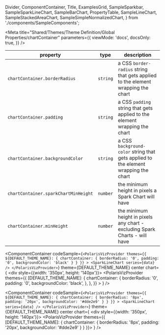
  Divider,
  ComponentContainer,
  Title,
  ExamplesGrid,
  SampleSparkbar,
  SampleSparkLineChart,
  SampleBarChart,
  PropertyTable,
  SampleLineChart,
  SampleStackedAreaChart,
  SampleSimpleNormalizedChart,
} from './components/SampleComponents';

<Meta
  title="Shared/Themes/Theme Definition/Global Properties/chartContainer"
  parameters={{
    viewMode: 'docs',
    docsOnly: true,
  }}
/>

<Title>✍️ Theme Definition</Title>

<Title type="h3">
  <code>chartContainer</code>
</Title>

| property                                        | type                | description                                                                                    |
| ----------------------------------------------- | ------------------- | ---------------------------------------------------------------------------------------------- |
| <code>chartContainer.borderRadius</code>        | <code>string</code> | a CSS <code>border-radius</code> string that gets applied to the element wrapping the chart    |
| <code>chartContainer.padding</code>             | <code>string</code> | a CSS <code>padding</code> string that gets applied to the element wrapping the chart          |
| <code>chartContainer.backgroundColor</code>     | <code>string</code> | a CSS <code>background-color</code> string that gets applied to the element wrapping the chart |
| <code>chartContainer.sparkChartMinHeight</code> | <code>number</code> | the minimum height in pixels a Spark Chart will have                                           |
| <code>chartContainer.minHeight</code>           | <code>number</code> | the minimum height in pixels any chart - excluding Spark Charts - will have                    |

<Title type="h4">Examples:</Title>

<ExamplesGrid>

<ComponentContainer
  codeSample={`
    <PolarisVizProvider
      themes={{
        ${DEFAULT_THEME_NAME}: {
          chartContainer: {
            borderRadius: '0',
            padding: '0',
            backgroundColor: 'black'
          }
        }
      }}
    >
      <SparkLineChart series={data} />
    </PolarisVizProvider>
    `}
  theme={DEFAULT_THEME_NAME}
  center
  chart={
    <div style={{width: '350px', height: '140px'}}>
      <PolarisVizProvider
        themes={{
          [DEFAULT_THEME_NAME]: {
            chartContainer: {
              borderRadius: '0',
              padding: '0',
              backgroundColor: 'black',
            },
          },
        }}
      >
        <SampleSparkLineChart />
      </PolarisVizProvider>
    </div>
  }
/>

  <ComponentContainer
    codeSample={`
    <PolarisVizProvider
      themes={{
        ${DEFAULT_THEME_NAME}: {
          chartContainer: {
            borderRadius: '8px',
            padding: '20px',
            backgroundColor: '#dde2e9'
          }
        }
      }}
    >
      <SparkLineChart series={data} />
    </PolarisVizProvider>
    `}
    theme={DEFAULT_THEME_NAME}
    center
    chart={
      <div style={{width: '350px', height: '140px'}}>
      <PolarisVizProvider themes={{
        [DEFAULT_THEME_NAME]: {
          chartContainer: {
            borderRadius: '8px',
            padding: '20px',
            backgroundColor: '#dde2e9'
          }
        }
      }}>
        <SampleSparkLineChart/>
    </PolarisVizProvider>
      </div>
    }
  />
</ExamplesGrid>
